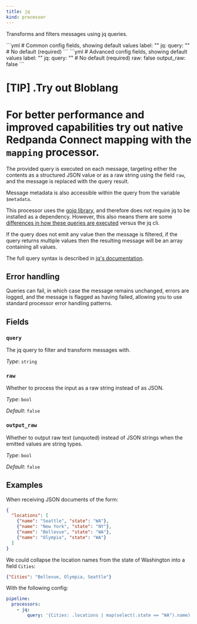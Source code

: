 ```yaml
---
title: jq
kind: processor
---
```


Transforms and filters messages using jq queries.


<Tabs>
<TabItem label="Common">
```yml
# Common config fields, showing default values
label: ""
jq:
  query: "" # No default (required)
```
</TabItem>
<TabItem label="Advanced">
```yml
# Advanced config fields, showing default values
label: ""
jq:
  query: "" # No default (required)
  raw: false
  output_raw: false
```
</TabItem>
</Tabs>

[TIP]
.Try out Bloblang
====
For better performance and improved capabilities try out native Redpanda Connect mapping with the `mapping` processor.
====

The provided query is executed on each message, targeting either the contents as a structured JSON value or as a raw string using the field `raw`, and the message is replaced with the query result.

Message metadata is also accessible within the query from the variable `$metadata`.

This processor uses the [gojq library](https://github.com/itchyny/gojq), and therefore does not require jq to be installed as a dependency. However, this also means there are some [differences in how these queries are executed](https://github.com/itchyny/gojq#difference-to-jq) versus the jq cli.

If the query does not emit any value then the message is filtered, if the query returns multiple values then the resulting message will be an array containing all values.

The full query syntax is described in [jq's documentation](https://stedolan.github.io/jq/manual/).

## Error handling

Queries can fail, in which case the message remains unchanged, errors are logged, and the message is flagged as having failed, allowing you to use standard processor error handling patterns.

## Fields

### `query`

The jq query to filter and transform messages with.


*Type*: `string`


### `raw`

Whether to process the input as a raw string instead of as JSON.


*Type*: `bool`

*Default*: `false`

### `output_raw`

Whether to output raw text (unquoted) instead of JSON strings when the emitted values are string types.


*Type*: `bool`

*Default*: `false`

## Examples

<Tabs>
<TabItem label="Mapping">

When receiving JSON documents of the form:

```json
{
  "locations": [
    {"name": "Seattle", "state": "WA"},
    {"name": "New York", "state": "NY"},
    {"name": "Bellevue", "state": "WA"},
    {"name": "Olympia", "state": "WA"}
  ]
}
```

We could collapse the location names from the state of Washington into a field `Cities`:

```json
{"Cities": "Bellevue, Olympia, Seattle"}
```

With the following config:

```yaml
pipeline:
  processors:
    - jq:
        query: '{Cities: .locations | map(select(.state == "WA").name) | sort | join(", ") }'
```

</TabItem>
</Tabs>


